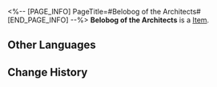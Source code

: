 <%-- [PAGE_INFO]
PageTitle=#Belobog of the Architects#
[END_PAGE_INFO] --%>
{{Item Infobox
|id          = 83044
|image       = Item Belobog of the Architects.png
|type        = 
|invCategory = 
|rarity      = 5
|effect      = 
|description = 
|source1     = [[Simulated Universe]]: World 6 - Immersion Device Redemption
}}
'''Belobog of the Architects''' is a [[Item]].

==Other Languages==
{{Other Languages
|en   = Belobog of the Architects
|zhs  = 筑城者的贝洛伯格
|zht  = 築城者的貝洛伯格
|ja   = 建創者のベロブルグ
|ko   = 축성가의 벨로보그
|es   = La Belobog de los Arquitectos
|fr   = Belobog des Architectes
|ru   = Белобог Архитекторов
|th   = Belobog of the Architects
|vi   = Belobog Của Đấng Kiến Tạo
|de   = Belobog der Architekten
|id   = Belobog of the Architects
|pt   = Belobog dos Arquitetos
}}

==Change History==
{{Change History|1.0}}